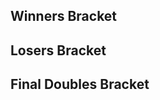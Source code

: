 {{DISPLAYTITLE:Salty Juan's 3: ''Melee'' Doubles Bracket}}{{Tabs static
|name1=Overview |link1=Salty Juan's/3/Melee
|name2=Singles Pools |link2=Salty Juan's/3/Melee/Singles Pools
|name3=Singles Bracket |link3=Salty Juan's/3/Melee/Singles Bracket
|name4=Doubles Bracket |link4=Salty Juan's/3/Melee/Doubles Bracket
|This=4}}{{SetGame|melee}}
{{BracketMatchSMWDisambig |oldtags=Light |newtags=Light (New Mexico)}}
==Winners Bracket==
{{32DEDoublesWBracketA
<!-- ROUND 1 -->
|r1m1t1p1=Light |r1m1t1p1flag=us
|r1m1t1p2=Forward |r1m1t1p2flag=us |r1m1t1score={{win}}
|r1m1t2p1=Bye |r1m1t2p1flag=
|r1m1t2p2=Bye |r1m1t2p2flag= |r1m1t2score=
|r1m1win=1

|r1m2t1p1=Gigedoir |r1m2t1p1flag=us
|r1m2t1p2=Covenant307 |r1m2t1p2flag=us |r1m2t1score=0
|r1m2t2p1=Brother Rob |r1m2t2p1flag=us
|r1m2t2p2=Fearless |r1m2t2p2flag=us |r1m2t2score=2
|r1m2win=2

|r1m3t1p1=Dranyos |r1m3t1p1flag=us
|r1m3t1p2=Ginjro |r1m3t1p2flag=us |r1m3t1score=2
|r1m3t2p1=Hora |r1m3t2p1flag=us
|r1m3t2p2=ChinoBigWeeno |r1m3t2p2flag=us |r1m3t2score=1
|r1m3win=1

|r1m4t1p1=Cow |r1m4t1p1flag=us
|r1m4t1p2=cptDRGN |r1m4t1p2flag=us |r1m4t1score=2
|r1m4t2p1=BakonBitz |r1m4t2p1flag=us
|r1m4t2p2=Ferm |r1m4t2p2flag=us |r1m4t2score=0
|r1m4win=1

|r1m5t1p1=Oats |r1m5t1p1flag=us
|r1m5t1p2=Jose V |r1m5t1p2flag=us |r1m5t1score={{win}}
|r1m5t2p1=Bye |r1m5t2p1flag=
|r1m5t2p2=Bye |r1m5t2p2flag= |r1m5t2score=
|r1m5win=1

|r1m6t1p1=Purple Drank |r1m6t1p1flag=
|r1m6t1p2=Mac |r1m6t1p2flag=us |r1m6t1score=2
|r1m6t2p1=Chan |r1m6t2p1flag=us
|r1m6t2p2=Sense A |r1m6t2p2flag=us |r1m6t2score=1
|r1m6win=1

|r1m7t1p1=Twin1 |r1m7t1p1flag=us
|r1m7t1p2=Twin_A |r1m7t1p2flag=us |r1m7t1score={{win}}
|r1m7t2p1=Bye |r1m7t2p1flag=
|r1m7t2p2=Bye |r1m7t2p2flag= |r1m7t2score=
|r1m7win=1

|r1m8t1p1=Rigz |r1m8t1p1flag=us
|r1m8t1p2=Chillest Bread |r1m8t1p2flag=us |r1m8t1score=2
|r1m8t2p1=BlooPonie |r1m8t2p1flag=us
|r1m8t2p2=Billysan727 |r1m8t2p2flag=us |r1m8t2score=0
|r1m8win=1

|r1m9t1p1=Medz |r1m9t1p1flag=us
|r1m9t1p2=Falcoty |r1m9t1p2flag=us |r1m9t1score={{win}}
|r1m9t2p1=Bye |r1m9t2p1flag=
|r1m9t2p2=Bye |r1m9t2p2flag= |r1m9t2score=
|r1m9win=1

|r1m10t1p1=Glenjamin |r1m10t1p1flag=us
|r1m10t1p2=Abyss |r1m10t1p2flag=us |r1m10t1score=2
|r1m10t2p1=Skelter |r1m10t2p1flag=us
|r1m10t2p2=Sonny |r1m10t2p2flag=us |r1m10t2score=0
|r1m10win=1

|r1m11t1p1=Fizz Khalifa |r1m11t1p1flag=us
|r1m11t1p2=Zan the Man |r1m11t1p2flag=us |r1m11t1score={{win}}
|r1m11t2p1=Bye |r1m11t2p1flag=
|r1m11t2p2=Bye |r1m11t2p2flag= |r1m11t2score=
|r1m11win=1

|r1m12t1p1=Wretched |r1m12t1p1flag=us
|r1m12t1p2=A$$_HoleGil |r1m12t1p2flag=us |r1m12t1score=2
|r1m12t2p1=Mizuti |r1m12t2p1flag=us
|r1m12t2p2=BearBlade |r1m12t2p2flag=us |r1m12t2score=0
|r1m12win=1

|r1m13t1p1=Mr. Brandandorf |r1m13t1p1flag=us
|r1m13t1p2=Eikelmann |r1m13t1p2flag=ru |r1m13t1score={{win}}
|r1m13t2p1=Bye |r1m13t2p1flag=
|r1m13t2p2=Bye |r1m13t2p2flag= |r1m13t2score=
|r1m13win=1

|r1m14t1p1=Saturn |r1m14t1p1flag=us
|r1m14t1p2=MDLuster |r1m14t1p2flag=us |r1m14t1score=0
|r1m14t2p1=Kismet |r1m14t2p1flag=us
|r1m14t2p2=CoolCalmCesar |r1m14t2p2flag=us |r1m14t2score=2
|r1m14win=2

|r1m15t1p1=Daouzin |r1m15t1p1flag=us
|r1m15t1p2=Commander Justice |r1m15t1p2flag=us |r1m15t1score={{win}}
|r1m15t2p1=Bye |r1m15t2p1flag=
|r1m15t2p2=Bye |r1m15t2p2flag= |r1m15t2score=
|r1m15win=1

|r1m16t1p1=ArcticDrac |r1m16t1p1flag=us
|r1m16t1p2=Roro |r1m16t1p2flag=us |r1m16t1score=2
|r1m16t2p1=Ash |r1m16t2p1flag=us
|r1m16t2p2=Kei |r1m16t2p2flag= |r1m16t2score=0
|r1m16win=1

<!-- ROUND 2 -->
|r2m1t1p1=Light |r2m1t1p1flag=us
|r2m1t1p2=Forward |r2m1t1p2flag=us |r2m1t1score=2
|r2m1t2p1=Brother Rob |r2m1t2p1flag=us
|r2m1t2p2=Fearless |r2m1t2p2flag=us |r2m1t2score=0
|r2m1win=1

|r2m2t1p1=Dranyos |r2m2t1p1flag=us
|r2m2t1p2=Ginjro |r2m2t1p2flag=us |r2m2t1score=1
|r2m2t2p1=Cow |r2m2t2p1flag=us
|r2m2t2p2=cptDRGN |r2m2t2p2flag=us |r2m2t2score=2
|r2m2win=2

|r2m3t1p1=Oats |r2m3t1p1flag=us
|r2m3t1p2=Jose V |r2m3t1p2flag=us |r2m3t1score=2
|r2m3t2p1=Purple Drank |r2m3t2p1flag=
|r2m3t2p2=Mac |r2m3t2p2flag=us |r2m3t2score=0
|r2m3win=1

|r2m4t1p1=Twin1 |r2m4t1p1flag=us
|r2m4t1p2=Twin_A |r2m4t1p2flag=us |r2m4t1score=2
|r2m4t2p1=Rigz |r2m4t2p1flag=us
|r2m4t2p2=Chillest Bread |r2m4t2p2flag=us |r2m4t2score=0
|r2m4win=1

|r2m5t1p1=Medz |r2m5t1p1flag=us
|r2m5t1p2=Falcoty |r2m5t1p2flag=us |r2m5t1score=2
|r2m5t2p1=Glenjamin |r2m5t2p1flag=us
|r2m5t2p2=Abyss |r2m5t2p2flag=us |r2m5t2score=0
|r2m5win=1

|r2m6t1p1=Fizz Khalifa |r2m6t1p1flag=us
|r2m6t1p2=Zan the Man |r2m6t1p2flag=us |r2m6t1score=0
|r2m6t2p1=Wretched |r2m6t2p1flag=us
|r2m6t2p2=A$$_HoleGil |r2m6t2p2flag=us |r2m6t2score=2
|r2m6win=2

|r2m7t1p1=Mr. Brandandorf |r2m7t1p1flag=us
|r2m7t1p2=Eikelmann |r2m7t1p2flag=ru |r2m7t1score=2
|r2m7t2p1=Kismet |r2m7t2p1flag=us
|r2m7t2p2=CoolCalmCesar |r2m7t2p2flag=us |r2m7t2score=0
|r2m7win=1

|r2m8t1p1=Daouzin |r2m8t1p1flag=us
|r2m8t1p2=Commander Justice |r2m8t1p2flag=us |r2m8t1score=2
|r2m8t2p1=ArcticDrac |r2m8t2p1flag=us
|r2m8t2p2=Roro |r2m8t2p2flag=us |r2m8t2score=1
|r2m8win=1

<!-- ROUND 3 -->
|r3m1t1p1=Light |r3m1t1p1flag=us
|r3m1t1p2=Forward |r3m1t1p2flag=us |r3m1t1score=2
|r3m1t2p1=Cow |r3m1t2p1flag=us
|r3m1t2p2=cptDRGN |r3m1t2p2flag=us |r3m1t2score=0
|r3m1win=1

|r3m2t1p1=Oats |r3m2t1p1flag=us
|r3m2t1p2=Jose V |r3m2t1p2flag=us |r3m2t1score=2
|r3m2t2p1=Twin1 |r3m2t2p1flag=us
|r3m2t2p2=Twin_A |r3m2t2p2flag=us |r3m2t2score=1
|r3m2win=1

|r3m3t1p1=Medz |r3m3t1p1flag=us
|r3m3t1p2=Falcoty |r3m3t1p2flag=us |r3m3t1score=2
|r3m3t2p1=Wretched |r3m3t2p1flag=us
|r3m3t2p2=A$$_HoleGil |r3m3t2p2flag=us |r3m3t2score=0
|r3m3win=1

|r3m4t1p1=Mr. Brandandorf |r3m4t1p1flag=us
|r3m4t1p2=Eikelmann |r3m4t1p2flag=ru |r3m4t1score=2
|r3m4t2p1=Daouzin |r3m4t2p1flag=us
|r3m4t2p2=Commander Justice |r3m4t2p2flag=us |r3m4t2score=0
|r3m4win=1

<!-- ROUND 4 -->
|r4m1t1p1=Light |r4m1t1p1flag=us
|r4m1t1p2=Forward |r4m1t1p2flag=us |r4m1t1score=3
|r4m1t2p1=Oats |r4m1t2p1flag=us
|r4m1t2p2=Jose V |r4m1t2p2flag=us |r4m1t2score=0
|r4m1win=1

|r4m2t1p1=Medz |r4m2t1p1flag=us
|r4m2t1p2=Falcoty |r4m2t1p2flag=us |r4m2t1score=3
|r4m2t2p1=Mr. Brandandorf |r4m2t2p1flag=us
|r4m2t2p2=Eikelmann |r4m2t2p2flag=ru |r4m2t2score=0
|r4m2win=1
}}
==Losers Bracket==
{{32DEDoublesLBracketSmwA
|tourneylink=Salty Juan's/3/Melee
|tourneyname=Salty Juan's 3
|l1placement=25-32
|l2placement=17-24
|l3placement=13-16
|l4placement=9-12
|l5placement=7-8
|l6placement=5-6

<!-- ROUND 1 -->
|l1m1t1p1=Bye |l1m1t1p1flag=
|l1m1t1p2=Bye |l1m1t1p2flag= |l1m1t1score=
|l1m1t2p1=Gigedoir |l1m1t2p1flag=us
|l1m1t2p2=Covenant307 |l1m1t2p2flag=us |l1m1t2score={{win}}
|l1m1win=2

|l1m2t1p1=Hora |l1m2t1p1flag=us
|l1m2t1p2=ChinoBigWeeno |l1m2t1p2flag=us |l1m2t1score=0
|l1m2t2p1=BakonBitz |l1m2t2p1flag=us
|l1m2t2p2=Ferm |l1m2t2p2flag=us |l1m2t2score=2
|l1m2win=2

|l1m3t1p1=Bye |l1m3t1p1flag=
|l1m3t1p2=Bye |l1m3t1p2flag= |l1m3t1score=
|l1m3t2p1=Chan |l1m3t2p1flag=us
|l1m3t2p2=Sense A |l1m3t2p2flag=us |l1m3t2score={{win}}
|l1m3win=2

|l1m4t1p1=Bye |l1m4t1p1flag=
|l1m4t1p2=Bye |l1m4t1p2flag= |l1m4t1score=
|l1m4t2p1=BlooPonie |l1m4t2p1flag=us
|l1m4t2p2=Billysan727 |l1m4t2p2flag=us |l1m4t2score={{win}}
|l1m4win=2

|l1m5t1p1=Bye |l1m5t1p1flag=
|l1m5t1p2=Bye |l1m5t1p2flag= |l1m5t1score=
|l1m5t2p1=Skelter |l1m5t2p1flag=us
|l1m5t2p2=Sonny |l1m5t2p2flag=us |l1m5t2score={{win}}
|l1m5win=2

|l1m6t1p1=Bye |l1m6t1p1flag=
|l1m6t1p2=Bye |l1m6t1p2flag= |l1m6t1score=
|l1m6t2p1=Mizuti |l1m6t2p1flag=us
|l1m6t2p2=BearBlade |l1m6t2p2flag=us |l1m6t2score={{win}}
|l1m6win=2

|l1m7t1p1=Bye |l1m7t1p1flag=
|l1m7t1p2=Bye |l1m7t1p2flag= |l1m7t1score=
|l1m7t2p1=Saturn |l1m7t2p1flag=us
|l1m7t2p2=MDLuster |l1m7t2p2flag=us |l1m7t2score={{win}}
|l1m7win=2

|l1m8t1p1=Bye |l1m8t1p1flag=
|l1m8t1p2=Bye |l1m8t1p2flag= |l1m8t1score=
|l1m8t2p1=Ash |l1m8t2p1flag=us
|l1m8t2p2=Kei |l1m8t2p2flag= |l1m8t2score={{win}}
|l1m8win=2

<!-- ROUND 2 -->
|l2m1t1p1=ArcticDrac |l2m1t1p1flag=us
|l2m1t1p2=Roro |l2m1t1p2flag=us |l2m1t1score=2
|l2m1t2p1=Gigedoir |l2m1t2p1flag=us
|l2m1t2p2=Covenant307 |l2m1t2p2flag=us |l2m1t2score=0
|l2m1win=1

|l2m2t1p1=Kismet |l2m2t1p1flag=us
|l2m2t1p2=CoolCalmCesar |l2m2t1p2flag=us |l2m2t1score=2
|l2m2t2p1=BakonBitz |l2m2t2p1flag=us
|l2m2t2p2=Ferm |l2m2t2p2flag=us |l2m2t2score=0
|l2m2win=1

|l2m3t1p1=Fizz Khalifa |l2m3t1p1flag=us
|l2m3t1p2=Zan the Man |l2m3t1p2flag=us |l2m3t1score=2
|l2m3t2p1=Chan |l2m3t2p1flag=us
|l2m3t2p2=Sense A |l2m3t2p2flag=us |l2m3t2score=0
|l2m3win=1

|l2m4t1p1=Glenjamin |l2m4t1p1flag=us
|l2m4t1p2=Abyss |l2m4t1p2flag=us |l2m4t1score=2
|l2m4t2p1=BlooPonie |l2m4t2p1flag=us
|l2m4t2p2=Billysan727 |l2m4t2p2flag=us |l2m4t2score=0
|l2m4win=1

|l2m5t1p1=Rigz |l2m5t1p1flag=us
|l2m5t1p2=Chillest Bread |l2m5t1p2flag=us |l2m5t1score=2
|l2m5t2p1=Skelter |l2m5t2p1flag=us
|l2m5t2p2=Sonny |l2m5t2p2flag=us |l2m5t2score=1
|l2m5win=1

|l2m6t1p1=Purple Drank |l2m6t1p1flag=
|l2m6t1p2=Mac |l2m6t1p2flag=us |l2m6t1score=2
|l2m6t2p1=Mizuti |l2m6t2p1flag=us
|l2m6t2p2=BearBlade |l2m6t2p2flag=us |l2m6t2score=0
|l2m6win=1

|l2m7t1p1=Dranyos |l2m7t1p1flag=us
|l2m7t1p2=Ginjro |l2m7t1p2flag=us |l2m7t1score=1
|l2m7t2p1=Saturn |l2m7t2p1flag=us
|l2m7t2p2=MDLuster |l2m7t2p2flag=us |l2m7t2score=2
|l2m7win=2

|l2m8t1p1=Brother Rob |l2m8t1p1flag=us
|l2m8t1p2=Fearless |l2m8t1p2flag=us |l2m8t1score=2
|l2m8t2p1=Ash |l2m8t2p1flag=us
|l2m8t2p2=Kei |l2m8t2p2flag= |l2m8t2score=0
|l2m8win=1

<!-- ROUND 3 -->
|l3m1t1p1=ArcticDrac |l3m1t1p1flag=us
|l3m1t1p2=Roro |l3m1t1p2flag=us |l3m1t1score=1
|l3m1t2p1=Kismet |l3m1t2p1flag=us
|l3m1t2p2=CoolCalmCesar |l3m1t2p2flag=us |l3m1t2score=2
|l3m1win=2

|l3m2t1p1=Fizz Khalifa |l3m2t1p1flag=us
|l3m2t1p2=Zan the Man |l3m2t1p2flag=us |l3m2t1score=1
|l3m2t2p1=Glenjamin |l3m2t2p1flag=us
|l3m2t2p2=Abyss |l3m2t2p2flag=us |l3m2t2score=2
|l3m2win=2

|l3m3t1p1=Rigz |l3m3t1p1flag=us
|l3m3t1p2=Chillest Bread |l3m3t1p2flag=us |l3m3t1score=2
|l3m3t2p1=Purple Drank |l3m3t2p1flag=
|l3m3t2p2=Mac |l3m3t2p2flag=us |l3m3t2score=0
|l3m3win=1

|l3m4t1p1=Saturn |l3m4t1p1flag=us
|l3m4t1p2=MDLuster |l3m4t1p2flag=us |l3m4t1score=2
|l3m4t2p1=Brother Rob |l3m4t2p1flag=us
|l3m4t2p2=Fearless |l3m4t2p2flag=us |l3m4t2score=1
|l3m4win=1

<!-- ROUND 4 -->
|l4m1t1p1=Twin1 |l4m1t1p1flag=us
|l4m1t1p2=Twin_A |l4m1t1p2flag=us |l4m1t1score=2
|l4m1t2p1=Kismet |l4m1t2p1flag=us
|l4m1t2p2=CoolCalmCesar |l4m1t2p2flag=us |l4m1t2score=0
|l4m1win=1

|l4m2t1p1=Cow |l4m2t1p1flag=us
|l4m2t1p2=cptDRGN |l4m2t1p2flag=us |l4m2t1score=0
|l4m2t2p1=Glenjamin |l4m2t2p1flag=us
|l4m2t2p2=Abyss |l4m2t2p2flag=us |l4m2t2score=2
|l4m2win=2

|l4m3t1p1=Daouzin |l4m3t1p1flag=us
|l4m3t1p2=Commander Justice |l4m3t1p2flag=us |l4m3t1score=2
|l4m3t2p1=Rigz |l4m3t2p1flag=us
|l4m3t2p2=Chillest Bread |l4m3t2p2flag=us |l4m3t2score=1
|l4m3win=1

|l4m4t1p1=Wretched |l4m4t1p1flag=us
|l4m4t1p2=A$$_HoleGil |l4m4t1p2flag=us |l4m4t1score=2
|l4m4t2p1=Saturn |l4m4t2p1flag=us
|l4m4t2p2=MDLuster |l4m4t2p2flag=us |l4m4t2score=0
|l4m4win=1

<!-- ROUND 5 -->
|l5m1t1p1=Twin1 |l5m1t1p1flag=us
|l5m1t1p2=Twin_A |l5m1t1p2flag=us |l5m1t1score=3
|l5m1t2p1=Glenjamin |l5m1t2p1flag=us
|l5m1t2p2=Abyss |l5m1t2p2flag=us |l5m1t2score=0
|l5m1win=1

|l5m2t1p1=Daouzin |l5m2t1p1flag=us
|l5m2t1p2=Commander Justice |l5m2t1p2flag=us |l5m2t1score=0
|l5m2t2p1=Wretched |l5m2t2p1flag=us
|l5m2t2p2=A$$_HoleGil |l5m2t2p2flag=us |l5m2t2score=3
|l5m2win=2

<!-- ROUND 6 -->
|l6m1t1p1=Mr. Brandandorf |l6m1t1p1flag=us
|l6m1t1p2=Eikelmann |l6m1t1p2flag=ru |l6m1t1score=3
|l6m1t2p1=Twin1 |l6m1t2p1flag=us
|l6m1t2p2=Twin_A |l6m1t2p2flag=us |l6m1t2score=1
|l6m1win=1

|l6m2t1p1=Oats |l6m2t1p1flag=us
|l6m2t1p2=Jose V |l6m2t1p2flag=us |l6m2t1score=3
|l6m2t2p1=Wretched |l6m2t2p1flag=us
|l6m2t2p2=A$$_HoleGil |l6m2t2p2flag=us |l6m2t2score=0
|l6m2win=1
}}
<onlyinclude>
==Final Doubles Bracket==
{{DEFinalDoublesSmwBracket
|tourneylink=Salty Juan's/3/Melee
|tourneyname=Salty Juan's 3
|l1placement=4
|r2placement=3
|r3loserplacement=2
|r3winnerplacement=1

<!-- FROM WINNERS -->
|r1m1t1p1=Light |r1m1t1p1flag=us
|r1m1t1p2=Forward |r1m1t1p2flag=us |r1m1t1score=3
|r1m1t2p1=Medz |r1m1t2p1flag=us
|r1m1t2p2=Falcoty |r1m1t2p2flag=us |r1m1t2score=2
|r1m1win=1

<!-- FROM LOSERS -->
|l1m1t1p1=Mr. Brandandorf |l1m1t1p1flag=us
|l1m1t1p2=Eikelmann |l1m1t1p2flag=ru |l1m1t1score=3
|l1m1t2p1=Oats |l1m1t2p1flag=us
|l1m1t2p2=Jose V |l1m1t2p2flag=us |l1m1t2score=0
|l1m1win=1

<!-- LOSERS FINALS -->
|r2m1t1p1=Medz |r2m1t1p1flag=us
|r2m1t1p2=Falcoty |r2m1t1p2flag=us |r2m1t1score=3
|r2m1t2p1=Mr. Brandandorf |r2m1t2p1flag=us
|r2m1t2p2=Eikelmann |r2m1t2p2flag=ru |r2m1t2score=2
|r2m1win=1

<!-- GRAND FINALS -->
|r3m1t1p1=Light |r3m1t1p1flag=us
|r3m1t1p2=Forward |r3m1t1p2flag=us |r3m1t1score=3 |r3m2t1score=
|r3m1t2p1=Medz |r3m1t2p1flag=us
|r3m1t2p2=Falcoty |r3m1t2p2flag=us |r3m1t2score=2 |r3m2t2score=
|r3m1win=1
}}
</onlyinclude>

